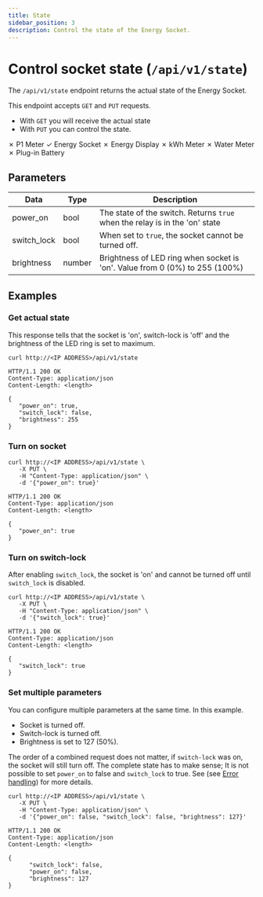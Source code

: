 ```yaml
---
title: State
sidebar_position: 3
description: Control the state of the Energy Socket.
---
```



# Control socket state (`/api/v1/state`)

The `/api/v1/state` endpoint returns the actual state of the Energy Socket.

This endpoint accepts `GET` and `PUT` requests.

-   With `GET` you will receive the actual state
-   With `PUT` you can control the state.

<Badge color='hw-red'>✗ P1 Meter</Badge>
<Badge color='hw-green'>✓ Energy Socket</Badge>
<Badge color='hw-red'>✗ Energy Display</Badge>
<Badge color='hw-red'>✗ kWh Meter</Badge>
<Badge color='hw-red'>✗ Water Meter</Badge>
<Badge color='hw-red'>✗ Plug-in Battery</Badge>

## Parameters

| Data        | Type   | Description                                                                 |
| ----------- | ------ | --------------------------------------------------------------------------- |
| power_on    | bool   | The state of the switch. Returns `true` when the relay is in the 'on' state |
| switch_lock | bool   | When set to `true`, the socket cannot be turned off.                        |
| brightness  | number | Brightness of LED ring when socket is 'on'. Value from 0 (0%) to 255 (100%) |

## Examples

### Get actual state

This response tells that the socket is 'on', switch-lock is 'off' and the brightness of the LED ring is set to maximum.

```http title="Request"
curl http://<IP ADDRESS>/api/v1/state
```

```http title="Response"
HTTP/1.1 200 OK
Content-Type: application/json
Content-Length: <length>

{
   "power_on": true,
   "switch_lock": false,
   "brightness": 255
}
```

### Turn on socket

```http title="Request"
curl http://<IP ADDRESS>/api/v1/state \
   -X PUT \
   -H "Content-Type: application/json" \
   -d '{"power_on": true}'
```

```http title="Response"
HTTP/1.1 200 OK
Content-Type: application/json
Content-Length: <length>

{
   "power_on": true
}
```

### Turn on switch-lock

After enabling `switch_lock`, the socket is 'on' and cannot be turned off until `switch_lock` is disabled.

```http title="Request"
curl http://<IP ADDRESS>/api/v1/state \
   -X PUT \
   -H "Content-Type: application/json" \
   -d '{"switch_lock": true}'
```

```http title="Response"
HTTP/1.1 200 OK
Content-Type: application/json
Content-Length: <length>

{
   "switch_lock": true
}
```

### Set multiple parameters

You can configure multiple parameters at the same time. In this example.

-   Socket is turned off.
-   Switch-lock is turned off.
-   Brightness is set to 127 (50%).

The order of a combined request does not matter, if `switch-lock` was on, the socket will still turn off.
The complete state has to make sense; It is not possible to set `power_on` to false and `switch_lock` to true. See (see [Error handling](/docs/error-handling)) for more details.

```http title="Request"
curl http://<IP ADDRESS>/api/v1/state \
   -X PUT \
   -H "Content-Type: application/json" \
   -d '{"power_on": false, "switch_lock": false, "brightness": 127}'
```

```http title="Response"
HTTP/1.1 200 OK
Content-Type: application/json
Content-Length: <length>

{
      "switch_lock": false,
      "power_on": false,
      "brightness": 127
}
```
